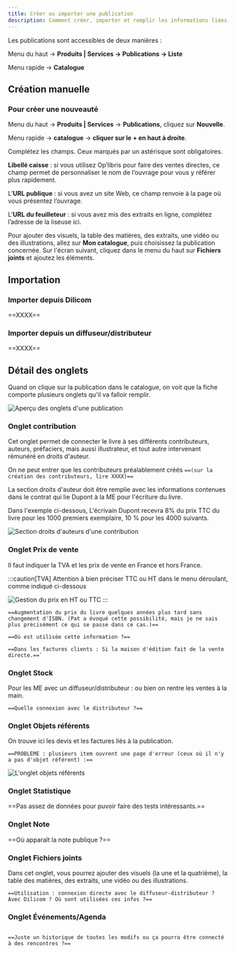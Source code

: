 ```yaml
---
title: Créer ou importer une publication
description: Comment créer, importer et remplir les informations liées à une publication
---
```


Les publications sont accessibles de deux manières :

Menu du haut → **Produits | Services → Publications → Liste**

Menu rapide → **Catalogue**

## Création manuelle

### Pour créer une nouveauté

Menu du haut → **Produits | Services** → **Publications**, cliquez sur **Nouvelle**.

Menu rapide → **catalogue** → **cliquer sur le + en haut à droite**.

Complétez les champs. Ceux marqués par un astérisque sont obligatoires.

**Libellé caisse** : si vous utilisez Op’libris pour faire des ventes directes, ce champ permet de personnaliser le nom de l’ouvrage pour vous y référer plus rapidement.

L’**URL publique** : si vous avez un site Web, ce champ renvoie à la page où vous présentez l’ouvrage.

L’**URL du feuilleteur** : si vous avez mis des extraits en ligne, complétez l’adresse de la liseuse ici.

Pour ajouter des visuels, la table des matières, des extraits, une vidéo ou des illustrations, allez sur **Mon catalogue**, puis choisissez la publication concernée. Sur l'écran suivant, cliquez dans le menu du haut sur **Fichiers joints** et ajoutez les éléments.

## Importation

### Importer depuis Dilicom

==XXXX==

### Importer depuis un diffuseur/distributeur

==XXXX==

## Détail des onglets

Quand on clique sur la publication dans le catalogue, on voit que la fiche comporte plusieurs onglets qu'il va falloir remplir.

![Aperçu des onglets d'une publication](./images/publication-apercu.png)

### Onglet contribution

Cet onglet permet de connecter le livre à ses différents contributeurs, auteurs, préfaciers, mais aussi illustrateur, et tout autre intervenant rémunéré en droits d'auteur.

On ne peut entrer que les contributeurs préalablement créés
`==(sur la création des contributeurs, lire XXXX)==`

La section droits d'auteur doit être remplie avec les informations contenues dans le contrat qui lie Dupont à la ME pour l'écriture du livre.

Dans l'exemple ci-dessous, L'écrivain Dupont recevra 8% du prix TTC du livre pour les 1000 premiers exemplaire, 10 % pour les 4000 suivants.

![Section droits d'auteurs d'une contribution](./images/publication-contribution.png)

### Onglet Prix de vente

Il faut indiquer la TVA et les prix de vente en France et hors France.

:::caution[TVA]
Attention à bien préciser TTC ou HT dans le menu déroulant, comme indiqué ci-dessous

![Gestion du prix en HT ou TTC](./images/publication-prix-vente.png)
:::

```
==Augmentation du prix du livre quelques années plus tard sans changement d'ISBN. (Pat a évoqué cette possibilité, mais je ne sais plus précisément ce qui se passe dans ce cas.)==

==Où est utilisée cette information ?==

==Dans les factures clients : Si la maison d'édition fait de la vente directe.==`
```

### Onglet Stock

Pour les ME avec un diffuseur/distributeur : ou bien on rentre les ventes à la main.

`==Quelle connexion avec le distributeur ?==
`

### Onglet Objets référents

On trouve ici les devis et les factures liés à la publication.

`==PROBLEME : plusieurs item ouvrent une page d'erreur (ceux où il n'y a pas d'objet référent) :==`

![L'onglet objets référents]()

### Onglet Statistique

==Pas assez de données pour puvoir faire des tests intéressants.==

### Onglet Note

==Où apparaît la note publique ?==

### Onglet Fichiers joints

Dans cet onglet, vous pourrez ajouter des visuels (la une et la quatrième), la table des matières, des extraits, une vidéo ou des illustrations.

```
==Utilisation : connexion directe avec le diffuseur-distributeur ? Avec Dilicom ? Où sont utilisées ces infos ?==
```

### Onglet Événements/Agenda

```

==Juste un historique de toutes les modifs ou ça pourra être connecté à des rencontres ?==

```
